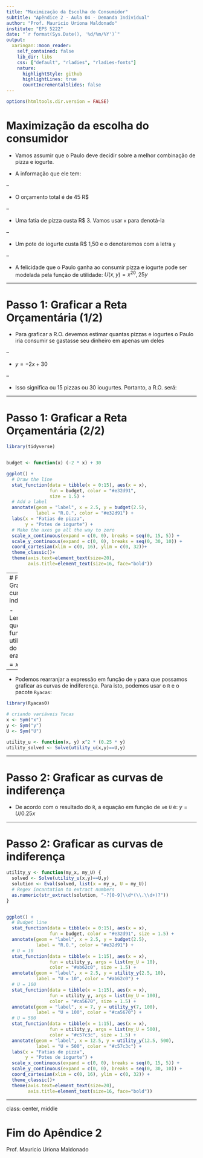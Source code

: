 ```yaml
---
title: "Maximização da Escolha do Consumidor"
subtitle: "Apêndice 2 - Aula 04 - Demanda Individual"
author: "Prof. Mauricio Uriona Maldonado"
institute: "EPS 5222"
date: "`r format(Sys.Date(), '%d/%m/%Y')`"
output:
  xaringan::moon_reader:
    self_contained: false
    lib_dir: libs
    css: ["default", "rladies", "rladies-fonts"]
    nature:
      highlightStyle: github
      highlightLines: true
      countIncrementalSlides: false
---
```



```r
options(htmltools.dir.version = FALSE)
```


# Maximização da escolha do consumidor

- Vamos assumir que o Paulo deve decidir sobre a melhor combinação de pizza e iogurte.

- A informação que ele tem:

--

- O orçamento total é de 45 R$

--

- Uma fatia de pizza custa R$ 3. Vamos usar `x` para denotá-la

--

- Um pote de iogurte custa R$ 1,50 e o denotaremos com a letra `y`

--

- A felicidade que o Paulo ganha ao consumir pizza e iogurte pode ser modelada pela função de utilidade: $U(x,y) = x^20,25y$

---

# Passo 1: Graficar a Reta Orçamentária (1/2)

- Para graficar a R.O. devemos estimar quantas pizzas e iogurtes o Paulo iria consumir se gastasse seu dinheiro em apenas um deles

--

- $y=-2x+30$

--

- Isso significa ou 15 pizzas ou 30 iougurtes. Portanto, a R.O. será:

---

# Passo 1: Graficar a Reta Orçamentária (2/2)

```r
library(tidyverse)


budget <- function(x) (-2 * x) + 30

ggplot() + 
  # Draw the line
  stat_function(data = tibble(x = 0:15), aes(x = x),
                fun = budget, color = "#e32d91", 
                size = 1.5) +
  # Add a label
  annotate(geom = "label", x = 2.5, y = budget(2.5), 
           label = "R.O.", color = "#e32d91") +
  labs(x = "Fatias de pizza", 
       y = "Potes de iogurte") +
  # Make the axes go all the way to zero
  scale_x_continuous(expand = c(0, 0), breaks = seq(0, 15, 5)) +
  scale_y_continuous(expand = c(0, 0), breaks = seq(0, 30, 10)) +
  coord_cartesian(xlim = c(0, 16), ylim = c(0, 32))+
  theme_classic()+
  theme(axis.text=element_text(size=20),
        axis.title=element_text(size=16, face="bold"))
```


---
# Passo 2: Graficar as curvas de indiferença

- Lembrando que a função de utilidade do Paulo era $U(x,y)=x^20,25y$

--

- Podemos rearranjar a expressão em função de `y` para que possamos graficar as curvas de indiferença. Para isto, podemos usar o `R` e o pacote `Ryacas`:

```r
library(Ryacas0)

# criando variáveis Yacas
x <- Sym("x")
y <- Sym("y")
U <- Sym("U")

utility_u <- function(x, y) x^2 * (0.25 * y)
utility_solved <- Solve(utility_u(x,y)==U,y)

```

---

# Passo 2: Graficar as curvas de indiferença

- De acordo com o resultado do `R`, a equação em função de `x`e `U` é: $y=U/0.25x$

---

# Passo 2: Graficar as curvas de indiferença

```r


utility_y <- function(my_x, my_U) {
  solved <- Solve(utility_u(x,y)==U,y)
  solution <- Eval(solved, list(x = my_x, U = my_U))
  # Regex incantation to extract numbers
  as.numeric(str_extract(solution, "-?[0-9]\\d*(\\.\\d+)?"))
}


ggplot() + 
  # Budget line
  stat_function(data = tibble(x = 0:15), aes(x = x),
                fun = budget, color = "#e32d91", size = 1.5) +
  annotate(geom = "label", x = 2.5, y = budget(2.5), 
           label = "R.O.", color = "#e32d91") +
  # U = 10
  stat_function(data = tibble(x = 1:15), aes(x = x),
                fun = utility_y, args = list(my_U = 10),
                color = "#ab62c0", size = 1.5) +
  annotate(geom = "label", x = 2.5, y = utility_y(2.5, 10), 
           label = "U = 10", color = "#ab62c0") +
  # U = 100
  stat_function(data = tibble(x = 1:15), aes(x = x),
                fun = utility_y, args = list(my_U = 100),
                color = "#ca5670", size = 1.5) +
  annotate(geom = "label", x = 7, y = utility_y(7, 100), 
           label = "U = 100", color = "#ca5670") +
  # U = 500
  stat_function(data = tibble(x = 1:15), aes(x = x),
                fun = utility_y, args = list(my_U = 500),
                color = "#c57c3c", size = 1.5) +
  annotate(geom = "label", x = 12.5, y = utility_y(12.5, 500), 
           label = "U = 500", color = "#c57c3c") +
  labs(x = "Fatias de pizza", 
       y = "Potes de iogurte") +
  scale_x_continuous(expand = c(0, 0), breaks = seq(0, 15, 5)) +
  scale_y_continuous(expand = c(0, 0), breaks = seq(0, 30, 10)) +
  coord_cartesian(xlim = c(0, 16), ylim = c(0, 32)) +
  theme_classic()+
  theme(axis.text=element_text(size=20),
        axis.title=element_text(size=16, face="bold"))
```

---

class: center, middle

# Fim do Apêndice 2

Prof. Mauricio Uriona Maldonado
